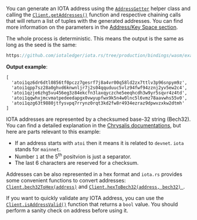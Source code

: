 You can generate an IOTA address using the [`AddressGetter`](./../api_reference.md#addressgetter) helper
class and calling the [`Client.getAddresses()`](./../api_reference.md#getaddressesseed-addressgetter)
function and respective chaining calls that will return a list of tuples with the generated addresses. You can find
more information on the parameters in the [Address/Key Space section](./../../../explanations/address_key_space.md).

The whole process is deterministic. This means the output is the same as long as the seed is the same:

```js reference
https://github.com/iotaledger/iota.rs/tree/production/bindings/wasm/examples/03_generate_addresses.js
```

**Output example**:

```string
[
  'atoi1qz6dr6dtl0856tf0pczz7gesrf7j8a4vr00q58ld2zx7ttlv3p96snpym9z',
  'atoi1qpp7sz28a0ghvd6knwnljr7j2s04qquduuc5vlz94fwf94zznj2yv5ew2c4',
  'atoi1qzje6zhg5vu456eg3z84ekcfn3laxqyczche5eeqhcdh3w9yr5sqvr4z4td',
  'atoi1qqwhxjmcvmatpedeedapgx0vwyupfwx9k5n4w0lnc5l6vmz78aavwhs55v0',
  'atoi1qzg63t9880jtfysvpq7rrynz0rqt3kd2fw8r4934ezraz9dpwvzxkw2dtmh'
]
```

IOTA addresses are represented by a checksumed base-32 string (Bech32). You can find a detailed explanation in the
[Chrysalis documentations](/chrysalis-docs/guides/developer#iota-15-address-anatom), but here are
parts relevant to this example:

- If an address starts with `atoi` then it means it is related to `devnet`. `iota` stands for `mainnet`.
- Number `1` at the 5<sup>th</sup> positvion is just a separator.
- The last 6 characters are reserved for a checksum.

Addresses can be also represented in a hex format and `iota.rs` provides some convenient functions to convert addresses:
[`Client.bech32ToHex(address)`](./../api_reference.md#clientbech32tohexaddress--string) and
[`Client.hexToBech32(address, bech32) `](./../api_reference.md#clienthextobech32address-bech32--promiseany).

If you want to quickly validate any IOTA address, you can use the
[`Client.isAddressValid()`](./../api_reference.md#clientisaddressvalidaddress--boolean) function that
returns a `bool` value. You should perform a sanity check on address before using it.

